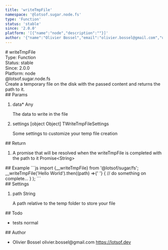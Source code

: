 ```yaml
---
title: 'writeTmpFile'
namespace: '@lotsof.sugar.node.fs'
type: 'Function'
status: 'stable'
since: '2.0.0'
platform: '[{"name":"node","description":""}]'
author: '{"name":"Olivier Bossel","email":"olivier.bossel@gmail.com","url":"https://lotsof.dev"}'
---
```


<div class="docmap-mdx">
  # writeTmpFile
  <div class="_metas">
    <div class="_type">
      <span class="_type-label">Type:</span>
      <span class="_type-value">Function</span>
    </div>
    <div class="_status">
      <span class="_status-label">Status:</span>
      <span class="_status-value -stable">stable</span>
    </div>
    <div class="_since">
      <span class="_since-label">Since:</span>
      <span class="_since-value">2.0.0</span>
    </div>
    <div class="_platform">
      <span class="_platform-label">Platform:</span>
      <span class="_platform-value -node">node</span>
    </div>
  </div>
  <div class="_namespace">@lotsof.sugar.node.fs</div>
  <div class="_description">
    Create a temporary file on the disk with the passed content and returns the
    path to it.
  </div>
  <div class="_params">
    ## Params
    <ol class="_list">
      <li class="_item">
        <span class="_name">
          data<span class="_required">*</span>
        </span>
        <span class="_default"></span> <span class="_type">Any</span>
        <p class="_description">The data to write in the file</p>
      </li>
      <li class="_item">
        <span class="_name">settings</span>
        <span class="_default">&lsqb;object Object&rsqb;</span> <span class="_type">
          TWriteTmpFileSettings
        </span>
        <p class="_description">
          Some settings to customize your temp file creation
        </p>
      </li>
    </ol>
  </div>
  <div class="_return">
    ## Return
    <ol class="_list">
      <li class="_item">
        <span class="_description">
          A promise that will be resolved when the writeTmpFile is completed
          with the path to it
        </span>
        <span class="_default"></span>
        <span class="_type">Promise&lt;String&gt;</span>
      </li>
    </ol>
  </div>
  <div class="_examples">
    ## Example ```js import {__writeTmpFile} from '@lotsof/sugar/fs';
    __writeTmpFile('Hello World').then((path) =>{' '}
    {
      // do something on complete...
    }
    ); ```
  </div>
  <div class="_settings">
    ## Settings
    <ol class="_list">
      <li class="_item">
        <span class="_name">path</span>
        <span class="_default"></span> <span class="_type">String</span>
        <p class="_description">
          A path relative to the temp folder to store your file
        </p>
      </li>
    </ol>
  </div>
  <div class="_todo">
    ## Todo
    <ul class="_list">
      <li class="_item">
        <span class="_description">tests</span>
        <span class="_priority -normal">normal</span>
      </li>
    </ul>
  </div>
  <div class="_author">
    ## Author
    <ul class="_list">
      <li class="_item">
        <span class="_name">Olivier Bossel</span>
        <span class="_email">olivier.bossel@gmail.com</span>
        <a href="https://lotsof.dev" target="_blank" class="_url">
          https://lotsof.dev
        </a>
      </li>
    </ul>
  </div>
</div>
